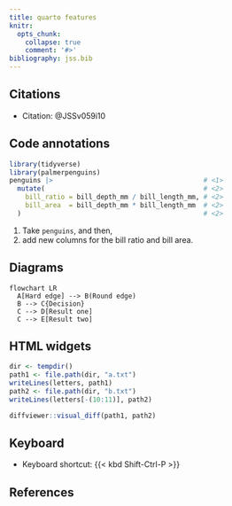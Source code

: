 ```yaml
---
title: quarto features
knitr:
  opts_chunk: 
    collapse: true
    comment: '#>'
bibliography: jss.bib
---
```


## Citations

* Citation: @JSSv059i10

## Code annotations

```r
library(tidyverse)
library(palmerpenguins)
penguins |>                                      # <1>
  mutate(                                        # <2>
    bill_ratio = bill_depth_mm / bill_length_mm, # <2>
    bill_area  = bill_depth_mm * bill_length_mm  # <2>
  )                                              # <2>
```
1. Take `penguins`, and then,
2. add new columns for the bill ratio and bill area.

## Diagrams

```mermaid
flowchart LR
  A[Hard edge] --> B(Round edge)
  B --> C{Decision}
  C --> D[Result one]
  C --> E[Result two]
```

## HTML widgets

```r
dir <- tempdir()
path1 <- file.path(dir, "a.txt")
writeLines(letters, path1)
path2 <- file.path(dir, "b.txt")
writeLines(letters[-(10:11)], path2)

diffviewer::visual_diff(path1, path2)
```

## Keyboard

* Keyboard shortcut: {{< kbd Shift-Ctrl-P >}}

## References

